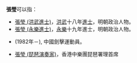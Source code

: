 '''張瑩'''可以指：
* [[張瑩_(洪武進士)|張瑩 (洪武進士)]]，[[洪武|洪武]]十八年[[進士|進士]]，明朝政治人物。
* [[張瑩_(永樂進士)|張瑩 (永樂進士)]]，[[永樂|永樂]]十九年進士，明朝政治人物。
* {{tsl|en|Zhang Ying (fencer)|張瑩 (劍擊運動員)}} (1982年－), 中國劍擊運動員。
* [[張瑩_(琵琶演奏家)|張瑩 (琵琶演奏家)]]，香港中樂團琵琶署理首席
{{Disambiguation|Y|Cat=二字张姓人名消歧义}}